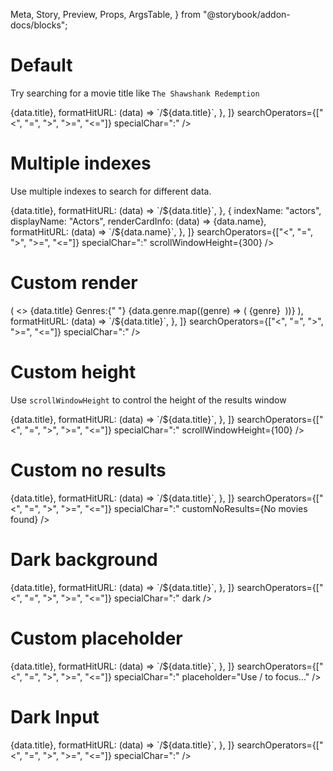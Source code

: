   Meta,
  Story,
  Preview,
  Props,
  ArgsTable,
} from "@storybook/addon-docs/blocks";

<Meta title="AlgoliaSearch" component={AlgoliaSearch} />

<ArgsTable of={AlgoliaSearch} />

# Default

Try searching for a movie title like `The Shawshank Redemption`

<Preview>
  <Story name="Default">
    <div style={{ height: "300px" }}>
      <AlgoliaSearch
        ALGOLIA_APP_ID="XWSX3ZKORI"
        ALGOLIA_API_SEARCH_KEY="bc85ff85b128ba7dfc859b986cc9df21"
        indices={[
          {
            indexName: "movies",
            displayName: "Movies",
            renderCardInfo: (data) => <Text color="white">{data.title}</Text>,
            formatHitURL: (data) => `/${data.title}`,
          },
        ]}
        searchOperators={["<", "=", ">", ">=", "<="]}
        specialChar=":"
      />
    </div>
  </Story>
</Preview>

# Multiple indexes

Use multiple indexes to search for different data.

<Preview>
  <Story name="Multiple indexes">
    <div style={{ height: "300px" }}>
      <AlgoliaSearch
        ALGOLIA_APP_ID="XWSX3ZKORI"
        ALGOLIA_API_SEARCH_KEY="bc85ff85b128ba7dfc859b986cc9df21"
        indices={[
          {
            indexName: "movies",
            displayName: "Movies",
            renderCardInfo: (data) => <Text color="white">{data.title}</Text>,
            formatHitURL: (data) => `/${data.title}`,
          },
          {
            indexName: "actors",
            displayName: "Actors",
            renderCardInfo: (data) => <Text color="white">{data.name}</Text>,
            formatHitURL: (data) => `/${data.name}`,
          },
        ]}
        searchOperators={["<", "=", ">", ">=", "<="]}
        specialChar=":"
        scrollWindowHeight={300}
      />
    </div>
  </Story>
</Preview>

# Custom render

<Preview>
  <Story name="Custom render">
    <div style={{ height: "300px" }}>
      <AlgoliaSearch
        ALGOLIA_APP_ID="XWSX3ZKORI"
        ALGOLIA_API_SEARCH_KEY="bc85ff85b128ba7dfc859b986cc9df21"
        indices={[
          {
            indexName: "movies",
            displayName: "Movies",
            renderCardInfo: (data) => (
              <>
                <Text is="p" color="white">
                  {data.title}
                </Text>
                <Text small bold color="white">
                  Genres:{" "}
                </Text>
                {data.genre.map((genre) => (
                  <Text small color="white">
                    {genre}&nbsp;
                  </Text>
                ))}
              </>
            ),
            formatHitURL: (data) => `/${data.title}`,
          },
        ]}
        searchOperators={["<", "=", ">", ">=", "<="]}
        specialChar=":"
      />
    </div>
  </Story>
</Preview>

# Custom height

Use `scrollWindowHeight` to control the height of the results window

<Preview>
  <Story name="Custom height">
    <div style={{ height: "200px" }}>
      <AlgoliaSearch
        ALGOLIA_APP_ID="XWSX3ZKORI"
        ALGOLIA_API_SEARCH_KEY="bc85ff85b128ba7dfc859b986cc9df21"
        indices={[
          {
            indexName: "movies",
            displayName: "Movies",
            renderCardInfo: (data) => <Text color="white">{data.title}</Text>,
            formatHitURL: (data) => `/${data.title}`,
          },
        ]}
        searchOperators={["<", "=", ">", ">=", "<="]}
        specialChar=":"
        scrollWindowHeight={100}
      />
    </div>
  </Story>
</Preview>

# Custom no results

<Preview>
  <Story name="Custom no results">
    <div style={{ height: "200px" }}>
      <AlgoliaSearch
        ALGOLIA_APP_ID="XWSX3ZKORI"
        ALGOLIA_API_SEARCH_KEY="bc85ff85b128ba7dfc859b986cc9df21"
        indices={[
          {
            indexName: "movies",
            displayName: "Movies",
            renderCardInfo: (data) => <Text color="white">{data.title}</Text>,
            formatHitURL: (data) => `/${data.title}`,
          },
        ]}
        searchOperators={["<", "=", ">", ">=", "<="]}
        specialChar=":"
        customNoResults={<Text>No movies found</Text>}
      />
    </div>
  </Story>
</Preview>

# Dark background

<Preview>
  <Story name="Dark background">
    <Content className="bg-gray-800">
      <div style={{ height: "200px" }}>
        <AlgoliaSearch
          ALGOLIA_APP_ID="XWSX3ZKORI"
          ALGOLIA_API_SEARCH_KEY="bc85ff85b128ba7dfc859b986cc9df21"
          indices={[
            {
              indexName: "movies",
              displayName: "Movies",
              renderCardInfo: (data) => <Text color="white">{data.title}</Text>,
              formatHitURL: (data) => `/${data.title}`,
            },
          ]}
          searchOperators={["<", "=", ">", ">=", "<="]}
          specialChar=":"
          dark
        />
      </div>
    </Content>
  </Story>
</Preview>

# Custom placeholder

<Preview>
  <Story name="Custom placeholder">
    <div style={{ height: "200px" }}>
      <AlgoliaSearch
        ALGOLIA_APP_ID="XWSX3ZKORI"
        ALGOLIA_API_SEARCH_KEY="bc85ff85b128ba7dfc859b986cc9df21"
        indices={[
          {
            indexName: "movies",
            displayName: "Movies",
            renderCardInfo: (data) => <Text color="white">{data.title}</Text>,
            formatHitURL: (data) => `/${data.title}`,
          },
        ]}
        searchOperators={["<", "=", ">", ">=", "<="]}
        specialChar=":"
        placeholder="Use / to focus..."
      />
    </div>
  </Story>
</Preview>

# Dark Input

<Preview>
  <Story name="Dark Input">
    <div style={{ height: "300px" }}>
      <AlgoliaSearch
        dark={true}
        ALGOLIA_APP_ID="XWSX3ZKORI"
        ALGOLIA_API_SEARCH_KEY="bc85ff85b128ba7dfc859b986cc9df21"
        indices={[
          {
            indexName: "movies",
            displayName: "Movies",
            renderCardInfo: (data) => <Text color="white">{data.title}</Text>,
            formatHitURL: (data) => `/${data.title}`,
          },
        ]}
        searchOperators={["<", "=", ">", ">=", "<="]}
        specialChar=":"
      />
    </div>
  </Story>
</Preview>
